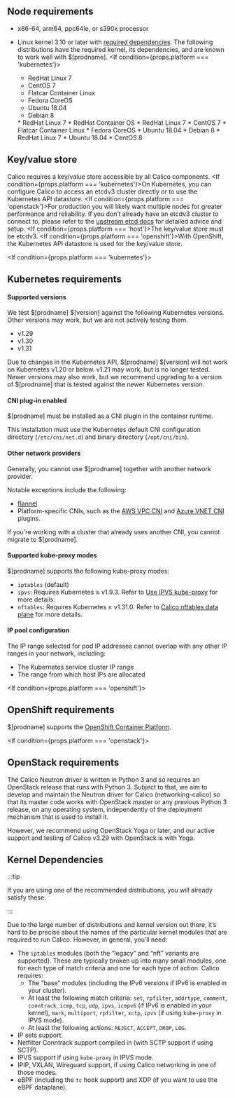 
## Node requirements

* x86-64, arm64, ppc64le, or s390x processor

* Linux kernel 3.10 or later with [required dependencies](#kernel-dependencies).
  The following distributions have the required kernel, its dependencies, and are known to work well with $[prodname].
  <If condition={props.platform === 'kubernetes'}>
  * RedHat Linux 7
  * CentOS 7
  * Flatcar Container Linux
  * Fedora CoreOS
  * Ubuntu 18.04
  * Debian 8
  </If>
  <If condition={props.platform === 'openshift'}>
  * RedHat Linux 7
  * RedHat Container OS
  </If>
  <If condition={props.platform === 'host'}>
  * RedHat Linux 7
  * CentOS 7
  * Flatcar Container Linux
  * Fedora CoreOS
  * Ubuntu 18.04
  * Debian 8
  </If>
  <If condition={props.platform === 'openstack'}>
  * RedHat Linux 7
  * Ubuntu 18.04
  * CentOS 8
  </If>







## Key/value store

Calico requires a key/value store accessible by all Calico components.
<If condition={props.platform === 'kubernetes'}>On Kubernetes, you can configure Calico to access an etcdv3 cluster directly or to use the Kubernetes API datastore.</If>
<If condition={props.platform === 'openstack'}>For production you will likely want multiple nodes for greater performance and reliability. If you don’t already have an etcdv3 cluster to connect to, please refer to the [upstream etcd docs](https://coreos.com/etcd/) for detailed advice and setup.</If>
<If condition={props.platform === 'host'}>The key/value store must be etcdv3.</If>
<If condition={props.platform === 'openshift'}>With OpenShift, the Kubernetes API datastore is used for the key/value store.</If>

<If condition={props.platform === 'kubernetes'}>
## Kubernetes requirements

#### Supported versions

We test $[prodname] $[version] against the following Kubernetes versions. Other versions may work, but we are not actively testing them.

- v1.29
- v1.30
- v1.31

Due to changes in the Kubernetes API, $[prodname] $[version] will not work
on Kubernetes v1.20 or below. v1.21 may work, but is no longer tested.
Newer versions may also work, but we recommend upgrading to a version of $[prodname]
that is tested against the newer Kubernetes version.

#### CNI plug-in enabled

$[prodname] must be installed as a CNI plugin in the container runtime.

This installation must use the Kubernetes default CNI configuration directory (`/etc/cni/net.d`) and binary directory (`/opt/cni/bin`).

#### Other network providers

Generally, you cannot use $[prodname] together with another network provider.

Notable exceptions include the following:

* [flannel](../../getting-started/kubernetes/flannel/index.mdx)
* Platform-specific CNIs, such as the [AWS VPC CNI](https://github.com/aws/amazon-vpc-cni-k8s/blob/master/README.md) and [Azure VNET CNI](https://github.com/Azure/azure-container-networking/blob/master/docs/cni.md) plugins.

If you're working with a cluster that already uses another CNI, you cannot migrate to $[prodname].

#### Supported kube-proxy modes

$[prodname] supports the following kube-proxy modes:

- `iptables` (default)
- `ipvs`: Requires Kubernetes &#8805;  v1.9.3. Refer to [Use IPVS kube-proxy](../../networking/configuring/use-ipvs.mdx) for more details.
- `nftables`: Requires Kubernetes &#8805;  v1.31.0. Refer to [Calico nftables data plane](../../getting-started/kubernetes/nftables.mdx) for more details.

#### IP pool configuration

The IP range selected for pod IP addresses cannot overlap with any other
IP ranges in your network, including:

- The Kubernetes service cluster IP range
- The range from which host IPs are allocated
</If>

<If condition={props.platform === 'openshift'}>
## OpenShift requirements

$[prodname] supports the [OpenShift Container Platform](https://docs.openshift.com/).
</If>

<If condition={props.platform === 'openstack'}>
## OpenStack requirements

The Calico Neutron driver is written in Python 3 and so requires an OpenStack release that runs with Python 3.
Subject to that, we aim to develop and maintain the Neutron driver for Calico (networking-calico) so that its master code works with OpenStack master or any previous Python 3 release, on any operating system, independently of the deployment mechanism that is used to install it.

However, we recommend using OpenStack Yoga or later, and our active support and testing of Calico v3.29 with OpenStack is with Yoga.
</If>

## Kernel Dependencies

:::tip

If you are using one of the recommended distributions, you will already satisfy these.

:::

Due to the large number of distributions and kernel version out there, it’s hard to be precise about the names of the particular kernel modules that are required to run Calico.
However, in general, you’ll need:

* The `iptables` modules (both the “legacy” and “nft” variants are supported). These are typically broken up into many small modules, one for each type of match criteria and one for each type of action. Calico requires:
  * The “base” modules (including the IPv6 versions if IPv6 is enabled in your cluster).
  * At least the following match criteria: `set`, `rpfilter`, `addrtype`, `comment`, `conntrack`, `icmp`, `tcp`, `udp`, `ipvs`, `icmpv6` (if IPv6 is enabled in your kernel), `mark`, `multiport`, `rpfilter`, `sctp`, `ipvs` (if using `kube-proxy` in IPVS mode).
  * At least the following actions: `REJECT`, `ACCEPT`, `DROP`, `LOG`.
* IP sets support.
* Netfilter Conntrack support compiled in (with SCTP support if using SCTP).
* IPVS support if using `kube-proxy` in IPVS mode.
* IPIP, VXLAN, Wireguard support, if using Calico networking in one of those modes.
* eBPF (including the `tc` hook support) and XDP (if you want to use the eBPF dataplane).